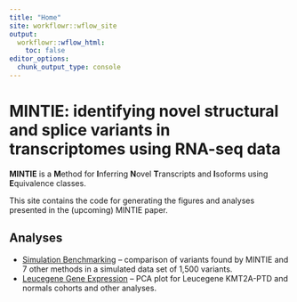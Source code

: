 ```yaml
---
title: "Home"
site: workflowr::wflow_site
output:
  workflowr::wflow_html:
    toc: false
editor_options:
  chunk_output_type: console
---
```


MINTIE: identifying novel structural and splice variants in transcriptomes using RNA-seq data
=============================================================================================

**MINTIE** is a **M**ethod for **I**nferring **N**ovel **T**ranscripts and **I**soforms using **E**quivalence classes. 

This site contains the code for generating the figures and analyses presented in the (upcoming) MINTIE paper.

Analyses
--------

* [Simulation Benchmarking](Simulation_Benchmarking.html) -- comparison of variants found by
  MINTIE and 7 other methods in a simulated data set of 1,500 variants.
* [Leucegene Gene Expression](Leucegene_Gene_Expression.html) -- PCA plot for Leucegene KMT2A-PTD
  and normals cohorts and other analyses.
